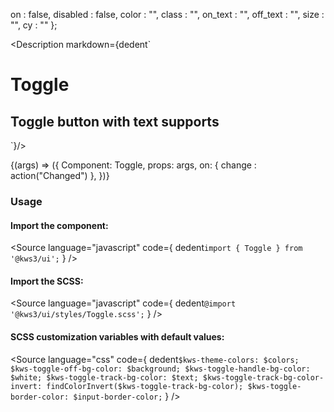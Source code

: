 
  on : false,
  disabled : false,
  color : "",
  class : "",
  on_text : "",
  off_text : "",
  size : "",
  cy : ""
};


<Version />

<Meta
  title="Forms/Controls/Toggle"
  component={Toggle}
  args={args}
/>

<Description markdown={dedent`
# Toggle
## Toggle button with text supports
`}/>

<Canvas>
  <Story
  name="Toggle"
  args={args}
  >
  {(args) => ({
    Component: Toggle,
    props: args,
    on: {
      change : action("Changed")
    },
  })}
  </Story>
</Canvas>

<ArgsTable story="Toggle" />

### Usage
#### Import the component:
<Source
  language="javascript"
  code={
    dedent`import { Toggle } from '@kws3/ui';`
  }
/>

#### Import the SCSS:
<Source
  language="javascript"
  code={
    dedent`@import '@kws3/ui/styles/Toggle.scss';`
  }
/>

#### SCSS customization variables with default values:
<Source
  language="css"
  code={
    dedent`
      $kws-theme-colors: $colors;
      $kws-toggle-off-bg-color: $background;
      $kws-toggle-handle-bg-color: $white;
      $kws-toggle-track-bg-color: $text;
      $kws-toggle-track-bg-color-invert: findColorInvert($kws-toggle-track-bg-color);
      $kws-toggle-border-color: $input-border-color;
    `
  }
/>
